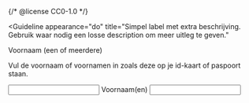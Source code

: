 {/* @license CC0-1.0 */}


<Guideline
  appearance="do"
  title="Simpel label met extra beschrijving. Gebruik waar nodig een losse description om meer uitleg te geven."
>
  <Canvas language="html">
    <label for="first-name">Voornaam (een of meerdere)</label>
    <p id="first-name-description">Vul de voornaam of voornamen in zoals deze op je id-kaart of paspoort staan.</p>
    <input
      autocomplete="given-name"
      type="text"
      name="first_name"
      id="first-name"
      aria-describedby="first-name-description"
    />
  </Canvas>
</Guideline>

<Guideline appearance="dont" title="Ingewikkeld label. Door veel informatie in te korten wordt het label onduidelijk">
  <Canvas language="html">
    <label for="first-name2">Voornaam(en)</label>
    <input autocomplete="given-name" type="text" name="first_name" id="first-name2" />
  </Canvas>
</Guideline>

